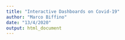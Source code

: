 ```yaml
---
title: "Interactive Dashboards on Covid-19"
author: "Marco Biffino"
date: "13/4/2020"
output: html_document
---
```


